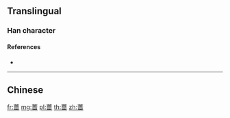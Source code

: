 {{character info/new}}
{{also|薔}}
==Translingual==

===Han character===
{{Han char|rn=140|rad=艸|as=11|sn=17|four=|canj=TGCW|ids=⿱艹啬}}

====References====
* {{Han ref|kx=1056.121|hdz=53275.150|uh=8537|ud=34103}}

----

==Chinese==
{{zh-see|薔}}

[[fr:蔷]]
[[mg:蔷]]
[[pl:蔷]]
[[th:蔷]]
[[zh:蔷]]